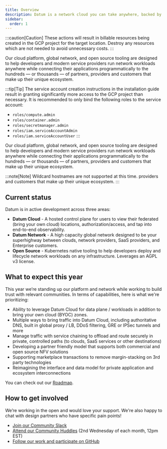 ```yaml
---
title: Overview
description: Datum is a network cloud you can take anywhere, backed by open source.
sidebar:
  order: 1
---
```


:::caution[Caution]
These actions will result in billable resources being created in the GCP
project for the target location. Destroy any resources which are not needed
to avoid unnecessary costs.
:::

Our cloud platform, global network, and open source tooling are designed to help developers and modern service providers run network workloads anywhere while connecting their applications programmatically to the hundreds — or thousands — of partners, providers and customers that make up their unique ecosystem.

:::tip[Tip]
The service account creation instructions in the installation guide result
in granting significantly more access to the GCP project than necessary. It
is recommended to only bind the following roles to the service account:

- `roles/compute.admin`
- `roles/container.admin`
- `roles/secretmanager.admin`
- `roles/iam.serviceAccountAdmin`
- `roles/iam.serviceAccountUser`
:::

Our cloud platform, global network, and open source tooling are designed to help developers and modern service providers run network workloads anywhere while connecting their applications programmatically to the hundreds — or thousands — of partners, providers and customers that make up their unique ecosystem.

:::note[Note]
Wildcard hostnames are not supported at this time. providers and customers that make up their unique ecosystem.
:::

## Current status

Datum is in active development across three areas:

- **Datum Cloud** - A hosted control plane for users to view their federated (bring your own cloud) locations, authorization/access, and tap into end-to-end observability.
- **Datum Network** - A high capacity global network designed to be your superhighway between clouds, network providers, SaaS providers, and Enterprise customers.
- **Open Source** - Kubernetes native tooling to help developers deploy and lifecycle network workloads on any infrastructure. Leverages an AGPL v3 license.

## What to expect this year

This year we’re standing up our platform and network while working to build trust with relevant communities. In terms of capabilities, here is what we're prioritizing:

- Ability to leverage Datum Cloud for data plane / workloads in addition to bring your own cloud (BYOC) zones.
- Multiple ways to bring traffic into Datum Cloud, including authoritative DNS, built in global proxy / LB, DDoS filtering, GRE or IPSec tunnels and more
- Manage traffic with service chaining to offload and route securely in private, controlled paths (to clouds, SaaS services or other destinations)
- Developing a partner friendly model that supports both commercial and open source NFV solutions
- Supporting marketplace transactions to remove margin-stacking on 3rd party technologies
- Reimagining the interface and data model for private application and ecosystem interconnections

You can check out our [Roadmap](/resources/roadmap/).

## How to get involved

We’re working in the open and would love your support. We're also happy to chat with design partners who have specific pain points!

- [Join our Community Slack](/public-slack/)
- [Attend our Community Huddles](/community-huddle/) (2nd Wednesday of each month, 12pm EST)
- [Follow our work and participate on GitHub](https://github.com/datum-cloud)
